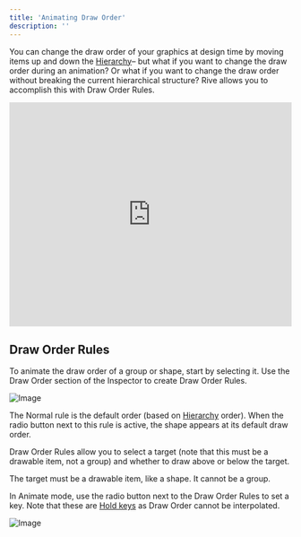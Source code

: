 ```yaml
---
title: 'Animating Draw Order'
description: ''
---
```


You can change the draw order of your graphics at design time by moving items up and down the [Hierarchy](../interface-overview/hierarchy)– but what if you want to change the draw order during an animation? Or what if you want to change the draw order without breaking the current hierarchical structure? Rive allows you to accomplish this with Draw Order Rules.

<iframe width="100%" height="400" src="https://www.youtube.com/embed/9gQkxPVPffs?si=3DBZrJvJ_l-vANno" title="YouTube video player" frameborder="0" allow="accelerometer; autoplay; clipboard-write; encrypted-media; gyroscope; picture-in-picture; web-share" referrerpolicy="strict-origin-when-cross-origin" allowfullscreen></iframe>

## Draw Order Rules

To animate the draw order of a group or shape, start by selecting it. Use the Draw Order section of the Inspector to create Draw Order Rules.

![Image](https://ucarecdn.com/426adab7-b1d3-47bc-bc42-c5cc397fa9d6/)

The Normal rule is the default order (based on [Hierarchy](../interface-overview/hierarchy) order). When the radio button next to this rule is active, the shape appears at its default draw order.

Draw Order Rules allow you to select a target (note that this must be a drawable item, not a group) and whether to draw above or below the target.

<Note>The target must be a drawable item, like a shape. It cannot be a group.</Note>

In Animate mode, use the radio button next to the Draw Order Rules to set a key. Note that these are [Hold keys](./interpolation-easing#hold) as Draw Order cannot be interpolated.

![Image](https://ucarecdn.com/32925768-cbcf-461c-9fe1-b745bf90a34d/)